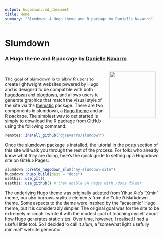 ```yaml
---
output: hugodown::md_document
title: Home
summary: "Slumdown: A Hugo theme and R package by Danielle Navarro"
---
```



# Slumdown

### A Hugo theme and R package by [Danielle Navarro](https://twitter.com/djnavarro)

<img src="header/slumdown.png" width="150px" style="float:right; padding:15px;">

<br>

The goal of slumdown is to allow R users to create lightweight websites powered by Hugo and is designed to be compatible with both [hugodown](https://hugodown.r-lib.org/) and [blogdown](https://bookdown.org/yihui/blogdown/), and allows users to generate graphics that match the visual style of the site via the [thematic](https://rstudio.github.io/thematic/) package. There are two components to slumdown, a [Hugo theme](https://github.com/djnavarro/hugo-slum) and an [R package](https://github.com/djnavarro/slumdown). The simplest way to get started is simply to download the R package from GitHub using the following command:

```r
remotes::install_github("djnavarro/slumdown")
```

Once the slumdown package is installed, the tutorial in the [posts](/post/) section of this site will walk you through the rest of the process. For folks who already know what they are doing, here's the quick guide to setting up a Hugodown site on GitHub Pages:

```r
slumdown::create_hugodown_slum("my-slumdown-site")
hugodown::hugo_build(dest = "docs")
usethis::use_git()
usethis::use_github() # then enable GH Pages with /docs folder
```

The underlying Hugo theme was originally adapted from Yihue Xie's "Xmin" theme, but also borrows stylistic elements from the Tufte R Markdown theme. Some aspects to the theme were inspired by the "academic" Hugo theme, but it is considerably simpler. The original goal was for the site to be extremely minimal: I wrote it with the modest goal of teaching myself about how Hugo generates static sites. Over time, however, I realised I had a useful little tool. So I decided to call it *slum*, a "somewhat light, usefully minimal" website generator.

